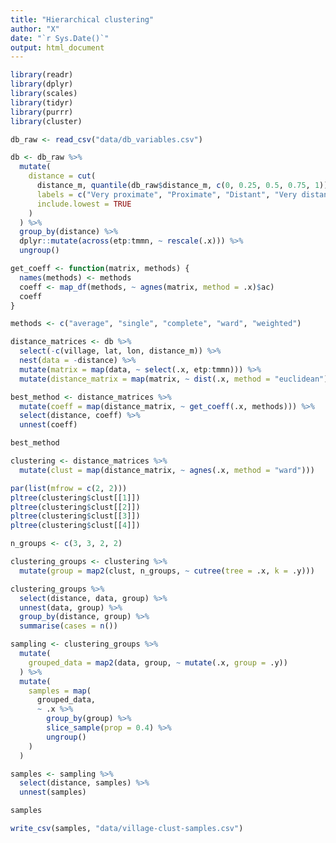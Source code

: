 ```yaml
---
title: "Hierarchical clustering"
author: "X"
date: "`r Sys.Date()`"
output: html_document
---
```


```r
library(readr)
library(dplyr)
library(scales)
library(tidyr)
library(purrr)
library(cluster)
```

```r
db_raw <- read_csv("data/db_variables.csv")
```

```r
db <- db_raw %>% 
  mutate(
    distance = cut(
      distance_m, quantile(db_raw$distance_m, c(0, 0.25, 0.5, 0.75, 1)),
      labels = c("Very proximate", "Proximate", "Distant", "Very distant"),
      include.lowest = TRUE
    )
  ) %>% 
  group_by(distance) %>% 
  dplyr::mutate(across(etp:tmmn, ~ rescale(.x))) %>% 
  ungroup()
```

```r
get_coeff <- function(matrix, methods) {
  names(methods) <- methods
  coeff <- map_df(methods, ~ agnes(matrix, method = .x)$ac)
  coeff
}
```

```r
methods <- c("average", "single", "complete", "ward", "weighted")
```

```r
distance_matrices <- db %>% 
  select(-c(village, lat, lon, distance_m)) %>% 
  nest(data = -distance) %>% 
  mutate(matrix = map(data, ~ select(.x, etp:tmmn))) %>% 
  mutate(distance_matrix = map(matrix, ~ dist(.x, method = "euclidean")))
```

```r
best_method <- distance_matrices %>% 
  mutate(coeff = map(distance_matrix, ~ get_coeff(.x, methods))) %>% 
  select(distance, coeff) %>% 
  unnest(coeff)

best_method
```

```r
clustering <- distance_matrices %>%
  mutate(clust = map(distance_matrix, ~ agnes(.x, method = "ward")))
```

```r
par(list(mfrow = c(2, 2)))
pltree(clustering$clust[[1]])
pltree(clustering$clust[[2]])
pltree(clustering$clust[[3]])
pltree(clustering$clust[[4]])
```

```r
n_groups <- c(3, 3, 2, 2)
```

```r
clustering_groups <- clustering %>% 
  mutate(group = map2(clust, n_groups, ~ cutree(tree = .x, k = .y))) 
```

```r
clustering_groups %>% 
  select(distance, data, group) %>% 
  unnest(data, group) %>% 
  group_by(distance, group) %>% 
  summarise(cases = n())
```

```r
sampling <- clustering_groups %>% 
  mutate(
    grouped_data = map2(data, group, ~ mutate(.x, group = .y))
  ) %>% 
  mutate(
    samples = map(
      grouped_data,
      ~ .x %>% 
        group_by(group) %>% 
        slice_sample(prop = 0.4) %>% 
        ungroup()
    )
  )
```

```r
samples <- sampling %>% 
  select(distance, samples) %>% 
  unnest(samples)

samples
```

```r
write_csv(samples, "data/village-clust-samples.csv")
```




